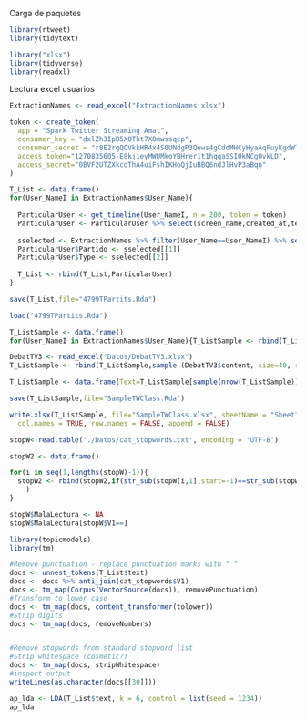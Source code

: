 

Carga de paquetes
```r
library(rtweet)
library(tidytext)

library("xlsx")
library(tidyverse)
library(readxl)
```

Lectura excel usuarios
```r
ExtractionNames <- read_excel("ExtractionNames.xlsx")
```



```r
token <- create_token(
  app = "Spark Twitter Streaming Amat",
  consumer_key = "dxlZh3IpB5XOTkt7X8mwssqcp",
  consumer_secret = "r8E2rgQQVkkHR4x4S0UNdgP3Qews4gCddMHCyHyaAqFuyKgdWT",
  access_token="1270835605-E8kj1eyMWUMkoYBHrer1t1hgqaSSI0kNCg0vkLD",
  access_secret="0BVF2UTZXkcoThA4uiFshIKHoQjIuBBQ6ndJlHvP3aBqn"
)
```

```r
T_List <- data.frame()
for(User_NameI in ExtractionNames$User_Name){
  
  ParticularUser <- get_timeline(User_NameI, n = 200, token = token)
  ParticularUser <- ParticularUser %>% select(screen_name,created_at,text)
  
  sselected <- ExtractionNames %>% filter(User_Name==User_NameI) %>% select(Party,Type)
  ParticularUser$Partido <- sselected[[1]]
  ParticularUser$Type <- sselected[[2]]
  
  T_List <- rbind(T_List,ParticularUser)
}
```

```r
save(T_List,file="4799TPartits.Rda")
```


```r
load("4799TPartits.Rda")
```

```r
T_ListSample <- data.frame()
for(User_NameI in ExtractionNames$User_Name){T_ListSample <- rbind(T_ListSample,data.frame(sample (T_List$text, size=30, replace = F)))}

DebatTV3 <- read_excel("Datos/DebatTV3.xlsx")
T_ListSample <- rbind(T_ListSample,sample (DebatTV3$content, size=40, replace = F))

T_ListSample <- data.frame(Text=T_ListSample[sample(nrow(T_ListSample)),1])
```

```r
save(T_ListSample,file="SampleTWClass.Rda")
```


```r
write.xlsx(T_ListSample, file="SampleTWClass.xlsx", sheetName = "Sheet1", 
  col.names = TRUE, row.names = FALSE, append = FALSE)
```



```r
stopW<-read.table('./Datos/cat_stopwords.txt', encoding = 'UTF-8')

stopW2 <- data.frame()

for(i in seq(1,lengths(stopW)-1)){
  stopW2 <- rbind(stopW2,if(str_sub(stopW[i,1],start=-1)==str_sub(stopW[10,1],start=-1) & str_sub(stopW[i+1,1],1,1)==str_sub(stopW[10+1,1],1,1)){str_replace(str_replace(paste0(stopW[i,1],'à',stopW[i+1,1]),str_sub(stopW[10,1],start=-1), ""),str_sub(stopW[10+1,1],1,1),"")}
    )
}

stopW$MalaLectura <- NA
stopW$MalaLectura[stopW$V1==]
```


```r
library(topicmodels)
library(tm)
```

```r
#Remove punctuation - replace punctuation marks with " "
docs <- unnest_tokens(T_List$text)
docs <- docs %>% anti_join(cat_stopwords$V1)
docs <- tm_map(Corpus(VectorSource(docs)), removePunctuation)
#Transform to lower case
docs <- tm_map(docs, content_transformer(tolower))
#Strip digits
docs <- tm_map(docs, removeNumbers)
```

```r

```


```r
#Remove stopwords from standard stopword list
#Strip whitespace (cosmetic?)
docs <- tm_map(docs, stripWhitespace)
#inspect output
writeLines(as.character(docs[[30]]))
```



```r
ap_lda <- LDA(T_List$text, k = 6, control = list(seed = 1234))
ap_lda

```


```r

```




